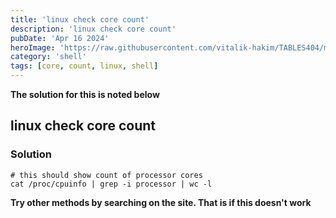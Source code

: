 ```yaml
---
title: 'linux check core count'
description: 'linux check core count'
pubDate: 'Apr 16 2024'
heroImage: 'https://raw.githubusercontent.com/vitalik-hakim/TABLES404/main/error_b/SHELL.jpg'
category: 'shell'
tags: [core, count, linux, shell]
---
```


**The solution for this is noted below**

## linux check core count

### Solution

```shell
# this should show count of processor cores
cat /proc/cpuinfo | grep -i processor | wc -l
```

**Try other methods by searching on the site. That is if this doesn't work**
